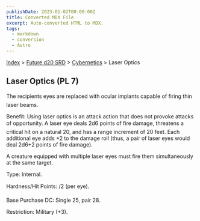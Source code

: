 ```yaml
---
publishDate: 2023-01-02T00:00:00Z
title: Converted MDX File
excerpt: Auto-converted HTML to MDX.
tags:
  - markdown
  - conversion
  - Astro
---
```


[Index](-index) > [Future d20 SRD](future-d20-srd-index) > [Cybernetics](future-d20-srd-cybernetics-index) > Laser Optics

## Laser Optics (PL 7)

The recipients eyes are replaced with ocular implants capable of firing thin laser beams.

Benefit: Using laser optics is an attack action that does not provoke attacks of opportunity. A laser eye deals 2d6 points of fire damage, threatens a critical hit on a natural 20, and has a range increment of 20 feet. Each additional eye adds +2 to the damage roll (thus, a pair of laser eyes would deal 2d6+2 points of fire damage).

A creature equipped with multiple laser eyes must fire them simultaneously at the same target.

Type: Internal.

Hardness/Hit Points: /2 (per eye).

Base Purchase DC: Single 25, pair 28.

Restriction: Military (+3).

